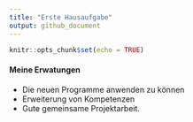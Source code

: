 ```yaml
---
title: "Erste Hausaufgabe"
output: github_document
---
```


```r
knitr::opts_chunk$set(echo = TRUE)
```

#### Meine Erwatungen
* Die neuen Programme anwenden zu können
* Erweiterung von Kompetenzen
* Gute gemeinsame Projektarbeit.
